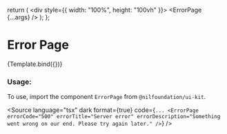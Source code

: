 
<Meta title="Feedback/Error Page" component={ErrorPage} />

  return (
    <div style={{ width: "100%", height: "100vh" }}>
      <ErrorPage {...args} />
    </div>
  );
};

# Error Page

<Canvas>
  <Story
    name="Default"
    parameters={{ layout: "fullscreen" }}
    args={{
      redirectPath: "#redirect",
      redirectTitle: "Home",
      errorCode: "404",
      errorDescription: "The page you are looking for does not exist.",
    }}
  >
    {Template.bind({})}
  </Story>
</Canvas>

<ArgsTable of={ErrorPage} />

### Usage:

To use, import the component `ErrorPage` from `@nilfoundation/ui-kit`.

<Source
  language="tsx"
  dark
  format={true}
  code={`
    ...
    <ErrorPage
      errorCode="500"
      errorTitle="Server error"
      errorDescription="Something went wrong on our end. Please try again later."
    />
  `}
/>
